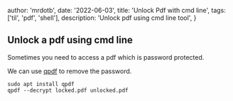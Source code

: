 
  author: 'mrdotb',
  date: '2022-06-03',
  title: 'Unlock Pdf with cmd line',
  tags: ['til', 'pdf', 'shell'],
  description: 'Unlock pdf using cmd line tool',
}


## Unlock a pdf using cmd line

Sometimes you need to access a pdf which is password protected.

We can use [qpdf](https://github.com/qpdf/qpdf) to remove the password.

```shell
sudo apt install qpdf
qpdf --decrypt locked.pdf unlocked.pdf
```

